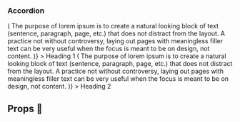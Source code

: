 

<Meta title="Molecules/Accordion" component={AccordionVanilla} />

### Accordion
<Preview>
  <Story name="Accordion">
   <Accordion>
      <Accordion.panel
        id="accordion-1"
        renderPanelBody={() => (
          <Para>
            The purpose of lorem ipsum is to create a natural looking block of text (sentence,
            paragraph, page, etc.) that does not distract from the layout. A practice not without
            controversy, laying out pages with meaningless filler text can be very useful when the
            focus is meant to be on design, not content.
          </Para>
        )}
      >
        <Accordion.panel.header>
          <Heading HeadingType="h3" style={{ display: 'inline-block' }}>
            Heading 1
          </Heading>
        </Accordion.panel.header>
      </Accordion.panel>
      <Accordion.panel
        renderPanelBody={() => (
          <Para>
            The purpose of lorem ipsum is to create a natural looking block of text (sentence,
            paragraph, page, etc.) that does not distract from the layout. A practice not without
            controversy, laying out pages with meaningless filler text can be very useful when the
            focus is meant to be on design, not content.
          </Para>
        )}
      >
        <Accordion.panel.header>
          <Heading HeadingType="h3" style={{ display: 'inline-block' }}>
            Heading 2
          </Heading>
        </Accordion.panel.header>
      </Accordion.panel>
    </Accordion>
  </Story>
</Preview>

## Props 🔧

<Props of={AccordionVanilla} />

